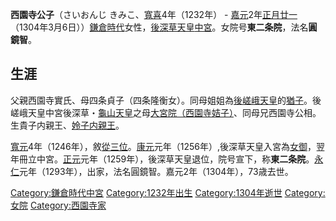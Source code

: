 {{Unreferenced|time=2016-08-19T03:22:22+00:00}} 
'''西園寺公子'''（さいおんじ きみこ、[[寬喜|寬喜]]4年（1232年） - [[嘉元|嘉元]]2年[[正月廿一|正月廿一]]（1304年3月6日））[[鎌倉時代|鎌倉時代]]女性，[[後深草天皇|後深草天皇]][[中宮|中宮]]。女院号'''東二条院'''，法名'''圓鏡智'''。

== 生涯 ==
父親西園寺實氏、母四条貞子（四条隆衡女）。同母姐姐為[[後嵯峨天皇|後嵯峨天皇]]的[[猶子|猶子]]。後嵯峨天皇中宮後深草・[[龜山天皇|龜山天皇]]之母[[西園寺姞子|大宮院（西園寺姞子）]]、同母兄西園寺公相。生貴子内親王、[[姈子内親王|姈子内親王]]。

[[寬元|寬元]]4年（1246年），敘[[從三位|從三位]]。[[康元|康元]]元年（1256年）,後深草天皇入宮為[[女御|女御]]，翌年冊立中宮。[[正元_(日本)|正元]]元年（1259年），後深草天皇退位，院号宣下，称'''東二条院'''。[[永仁|永仁]]元年（1293年），出家，法名圓鏡智。嘉元2年（1304年），73歳去世。
{{鎌倉時代皇后}}
[[Category:鎌倉時代中宮|Category:鎌倉時代中宮]]
[[Category:1232年出生|Category:1232年出生]]
[[Category:1304年逝世|Category:1304年逝世]]
[[Category:女院|Category:女院]]
[[Category:西園寺家|Category:西園寺家]]